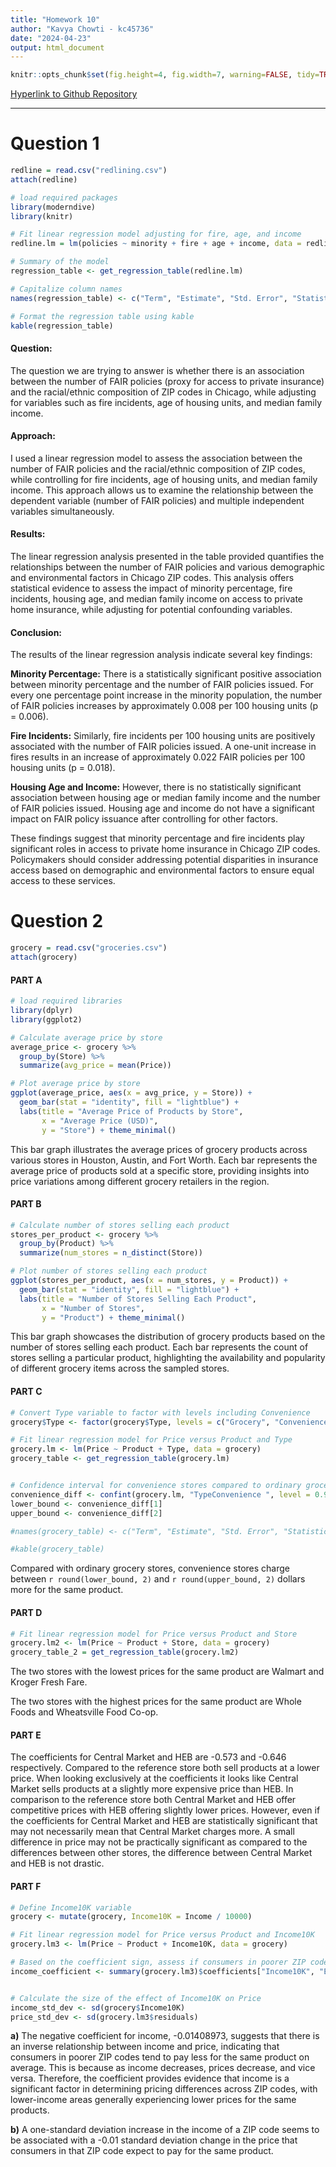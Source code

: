```yaml
---
title: "Homework 10"
author: "Kavya Chowti - kc45736"
date: "2024-04-23"
output: html_document
---
```


```r
knitr::opts_chunk$set(fig.height=4, fig.width=7, warning=FALSE, tidy=TRUE, tidy.opts=list(width.cutoff=60))
```

[Hyperlink to Github Repository]()

***

# **Question 1**

```r

redline = read.csv("redlining.csv")
attach(redline)

```

```r

# load required packages
library(moderndive)
library(knitr)

# Fit linear regression model adjusting for fire, age, and income
redline.lm = lm(policies ~ minority + fire + age + income, data = redline)

# Summary of the model
regression_table <- get_regression_table(redline.lm)

# Capitalize column names
names(regression_table) <- c("Term", "Estimate", "Std. Error", "Statistical Significance", "p-value", "Lower CI", "Upper CI")

# Format the regression table using kable
kable(regression_table)

```


#### **Question:** 
The question we are trying to answer is whether there is an association between the number of FAIR policies (proxy for access to private insurance) and the racial/ethnic composition of ZIP codes in Chicago, while adjusting for variables such as fire incidents, age of housing units, and median family income.

#### **Approach:**
I used a linear regression model to assess the association between the number of FAIR policies and the racial/ethnic composition of ZIP codes, while controlling for fire incidents, age of housing units, and median family income. This approach allows us to examine the relationship between the dependent variable (number of FAIR policies) and multiple independent variables simultaneously.

#### **Results:**
The linear regression analysis presented in the table provided quantifies the relationships between the number of FAIR policies and various demographic and environmental factors in Chicago ZIP codes. This analysis offers statistical evidence to assess the impact of minority percentage, fire incidents, housing age, and median family income on access to private home insurance, while adjusting for potential confounding variables.

#### **Conclusion:**
The results of the linear regression analysis indicate several key findings:

**Minority Percentage:** There is a statistically significant positive association between minority percentage and the number of FAIR policies issued. For every one percentage point increase in the minority population, the number of FAIR policies increases by approximately 0.008 per 100 housing units (p = 0.006).

**Fire Incidents:** Similarly, fire incidents per 100 housing units are positively associated with the number of FAIR policies issued. A one-unit increase in fires results in an increase of approximately 0.022 FAIR policies per 100 housing units (p = 0.018).

**Housing Age and Income:** However, there is no statistically significant association between housing age or median family income and the number of FAIR policies issued. Housing age and income do not have a significant impact on FAIR policy issuance after controlling for other factors.

These findings suggest that minority percentage and fire incidents play significant roles in access to private home insurance in Chicago ZIP codes. Policymakers should consider addressing potential disparities in insurance access based on demographic and environmental factors to ensure equal access to these services.


# **Question 2**

```r

grocery = read.csv("groceries.csv")
attach(grocery)

```

#### **PART A**

```r

# load required libraries
library(dplyr)
library(ggplot2)

# Calculate average price by store
average_price <- grocery %>%
  group_by(Store) %>%
  summarize(avg_price = mean(Price))

# Plot average price by store
ggplot(average_price, aes(x = avg_price, y = Store)) +
  geom_bar(stat = "identity", fill = "lightblue") +
  labs(title = "Average Price of Products by Store",
       x = "Average Price (USD)",
       y = "Store") + theme_minimal()


```

This bar graph illustrates the average prices of grocery products across various stores in Houston, Austin, and Fort Worth. Each bar represents the average price of products sold at a specific store, providing insights into price variations among different grocery retailers in the region.

#### **PART B**

```r

# Calculate number of stores selling each product
stores_per_product <- grocery %>%
  group_by(Product) %>%
  summarize(num_stores = n_distinct(Store))

# Plot number of stores selling each product
ggplot(stores_per_product, aes(x = num_stores, y = Product)) +
  geom_bar(stat = "identity", fill = "lightblue") +
  labs(title = "Number of Stores Selling Each Product",
       x = "Number of Stores",
       y = "Product") + theme_minimal()

```

This bar graph showcases the distribution of grocery products based on the number of stores selling each product. Each bar represents the count of stores selling a particular product, highlighting the availability and popularity of different grocery items across the sampled stores.

#### **PART C**

```r


# Convert Type variable to factor with levels including Convenience
grocery$Type <- factor(grocery$Type, levels = c("Grocery", "Convenience ", "High-end Grocery", "Natural", "Small Format"))

# Fit linear regression model for Price versus Product and Type
grocery.lm <- lm(Price ~ Product + Type, data = grocery)
grocery_table <- get_regression_table(grocery.lm)


# Confidence interval for convenience stores compared to ordinary grocery stores
convenience_diff <- confint(grocery.lm, "TypeConvenience ", level = 0.95)
lower_bound <- convenience_diff[1]
upper_bound <- convenience_diff[2]

#names(grocery_table) <- c("Term", "Estimate", "Std. Error", "Statistical Significance", "p-value", "Lower CI", "Upper CI")

#kable(grocery_table)


```


Compared with ordinary grocery stores, convenience stores charge between `r round(lower_bound, 2)` and `r round(upper_bound, 2)` dollars more for the same product.

#### **PART D**

```r

# Fit linear regression model for Price versus Product and Store
grocery.lm2 <- lm(Price ~ Product + Store, data = grocery)
grocery_table_2 = get_regression_table(grocery.lm2)

```

The two stores with the lowest prices for the same product are Walmart and Kroger Fresh Fare.

The two stores with the highest prices for the same product are Whole Foods and Wheatsville Food Co-op.

#### **PART E**

The coefficients for Central Market and HEB are -0.573 and -0.646 respectively. Compared to the reference store both sell products at a lower price. When looking exclusively at the coefficients it looks like Central Market sells products at a slightly more expensive price than HEB. In comparison to the reference store both Central Market and HEB offer competitive prices with HEB offering slightly lower prices. However, even if the coefficients for Central Market and HEB are statistically significant that may not necessarily mean that Central Market charges more. A small difference in price may not be practically significant as compared to the differences between other stores, the difference between Central Market and HEB is not drastic.

#### **PART F**

```r

# Define Income10K variable
grocery <- mutate(grocery, Income10K = Income / 10000)

# Fit linear regression model for Price versus Product and Income10K
grocery.lm3 <- lm(Price ~ Product + Income10K, data = grocery)

# Based on the coefficient sign, assess if consumers in poorer ZIP codes pay more or less
income_coefficient <- summary(grocery.lm3)$coefficients["Income10K", "Estimate"]


# Calculate the size of the effect of Income10K on Price
income_std_dev <- sd(grocery$Income10K)
price_std_dev <- sd(grocery.lm3$residuals)

```

**a)**
The negative coefficient for income, -0.01408973, suggests that there is an inverse relationship between income and price, indicating that consumers in poorer ZIP codes tend to pay less for the same product on average. This is because as income decreases, prices decrease, and vice versa. Therefore, the coefficient provides evidence that income is a significant factor in determining pricing differences across ZIP codes, with lower-income areas generally experiencing lower prices for the same products.

**b)**
A one-standard deviation increase in the income of a ZIP code seems to be associated with a -0.01 standard deviation change in the price that consumers in that ZIP code expect to pay for the same product.

